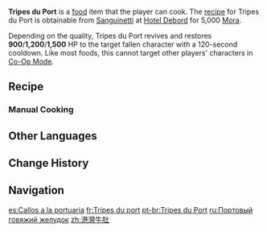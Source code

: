 {{Food Infobox
|id              = 108586
|description     = An offal dish.
|desc_suspicious = The texture of the cow's stomach is like wind-dried leather, and it is completely unchewable. Even worse is the strange flavor spreading throughout your mouth, it's like you've taken an "expired canned food" challenge... Just giving up might be your best option.
|desc_basic      = Cut the ingredients into pieces, put them in a pot, seal with dough, and bake. This recipe originated in a harbor town. The story of the town has long been swallowed by the rising seas, but this delicacy yet survives in Fontaine.
|desc_delicious  = The flaky yet soft cow's stomach has an almost fruity fragrance. Unlike other surprising delicacies that take the world by storm, the dish is overflowing with rich traditional savor, and once you have a single bite, you simply cannot stop!
|type            = Recovery Dishes
|effectType      = Revive
|effect          = Revives a character and restores (var1) HP.
|eff_att1        = Revive
|eff_att2        = HP Restore
|eff_att3        = HP Restore Fixed
|eff_suspicious1 = 900
|eff_basic1      = 1,200
|eff_delicious1  = 1,500
|quality         = 3
|variant         = 
|region          = Fontaine
|recipe          = Sold by [[Sanguinetti]]
}}
'''Tripes du Port''' is a [[food]] item that the player can cook. The [[recipe]] for Tripes du Port is obtainable from [[Sanguinetti]] at [[Hotel Debord]] for 5,000 [[Mora]].

Depending on the quality, Tripes du Port revives and restores '''900'''/'''1,200'''/'''1,500''' HP to the target fallen character with a 120-second cooldown. Like most foods, this cannot target other players' characters in [[Co-Op Mode]].

==Recipe==
{{Recipe
|type = Cooking
|Raw Meat = 3
|Carrot = 3
|Onion = 2
|Fermented Juice = 1
|sort = Raw Meat;Carrot;Onion;Fermented Juice
}}

===Manual Cooking===
{{Manual Cooking}}

==Other Languages==
{{Other Languages
|en      = Tripes du Port
|en_lang = fr
|en_tl   = Tripe of the Port
|zhs     = 港湾牛肚
|zhs_rm  = Gǎngwān Niúdǔ
|zht     = 港灣牛肚
|zht_rm  = Gǎngwān Niúdǔ
|zh_tl   = Harbor Beef Tripe
|ja      = ポート風トリップ
|ja_rm   = Pooto-fuu Torippu
|ja_tl   = Port-Style Tripe
|ko      = 항구<->의 트리프
|ko_tl   = Tripe of the Harbor
|es      = Callos a la portuaria
|es_tl   = Port Tripe
|fr      = Tripes du port
|fr_tl   = Tripe of the Port
|ru      = Портовый говяжий желудок
|ru_tl   = Port Beef Stomach
|th      = Tripes du Port
|vi      = Lòng Bò Bến Cảng
|vi_tl   = 
|de      = Tripes du port
|id      = Tripes du Port
|pt      = Tripes du Port
|pt_tl   = Tripas à moda do Porto
|tr      = İşkembe Kapama
|tr_tl   = Tripe Covered Dish
|it      = Tripes du port
}}

==Change History==
{{Change History|4.1}}

==Navigation==
{{Food Navbox}}

[[es:Callos a la portuaria]]
[[fr:Tripes du port]]
[[pt-br:Tripes du Port]]
[[ru:Портовый говяжий желудок]]
[[zh:港灣牛肚]]